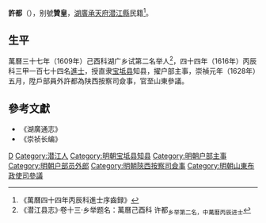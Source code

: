 '''許都'''（{{bd|?||?|}}），别號'''贊皇'''，[[湖廣|湖廣]][[承天府|承天府]][[潜江縣|潜江縣]]民籍<ref>《萬曆四十四年丙辰科進士序齒録》</ref>。

==生平==
萬曆三十七年（1609年）己酉科湖广乡试第二名举人<ref>《潜江县志》·卷十三·乡举题名：萬曆己酉科  许都<sub>乡举第二名，中萬曆丙辰进士</sub></ref>，四十四年（1616年）丙辰科三甲一百七十四名[[進士|進士]]，授直隶[[宝坻县|宝坻县]]知县，擢户部主事，崇禎元年（1628年）五月，陞戶部員外許都為陕西按察司僉事，官至山東參議。

==參考文獻==
{{reflist}}
*《湖廣通志》
*《崇祯长编》

{{start box}}
{{s-off}}
{{s-before|[[王則古|王則古]]<br>}}
{{s-title|明朝宝坻县知县|1616年-}}
{{s-after|[[李一鰲|李一鰲]]<br>}}
{{end box}}

{{萬曆四十四年丙辰科殿試金榜}}
{{DEFAULTSORT:Xu許}}
[[Category:許姓|D]]
[[Category:潜江人|Category:潜江人]]
[[Category:明朝宝坻县知县|Category:明朝宝坻县知县]]
[[Category:明朝户部主事|Category:明朝户部主事]]
[[Category:明朝户部员外郎|Category:明朝户部员外郎]]
[[Category:明朝陝西按察司僉事|Category:明朝陝西按察司僉事]]
[[Category:明朝山東布政使司參議|Category:明朝山東布政使司參議]]